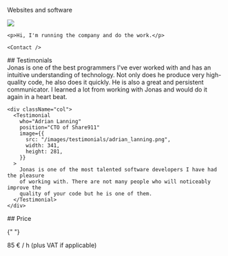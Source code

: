 
<FirstHeader className="mb-0">Websites and software</FirstHeader>

<Section>
  <div className="clearfix">
    <Image src="/images/jonas.png" width={281} height={281} className="float-start me-2" />

    <p>Hi, I'm running the company and do the work.</p>

    <Contact />

  </div>
</Section>

<Section>
  ## Testimonials

  <div className="row">
    <div className="col">
      <Testimonial
        who="Sam Hatoum"
        position="Founder of Xolv.io"
        image={{
          src: "/images/testimonials/sam_hatoum.jpg",
          width: 300,
          height: 281,
        }}
      >
        Jonas is one of the best programmers I&#39;ve ever worked with and has an
        intuitive understanding of technology. Not only does he produce very
        high-quality code, he also does it quickly. He is also a great and persistent
        communicator. I learned a lot from working with Jonas and would do it again in
        a heart beat.
      </Testimonial>
    </div>

    <div className="col">
      <Testimonial
        who="Adrian Lanning"
        position="CTO of Share911"
        image={{
          src: "/images/testimonials/adrian_lanning.png",
          width: 341,
          height: 281,
        }}
      >
        Jonas is one of the most talented software developers I have had the pleasure
        of working with. There are not many people who will noticeably improve the
        quality of your code but he is one of them.
      </Testimonial>
    </div>

  </div>
</Section>

<Section>
  <div className="text-center">
    <Contact className="btn-lg" />
  </div>
</Section>

<Section>
  ## Price

{" "}

<p className="mb-0">85 € / h (plus VAT if applicable)</p>

</Section>
